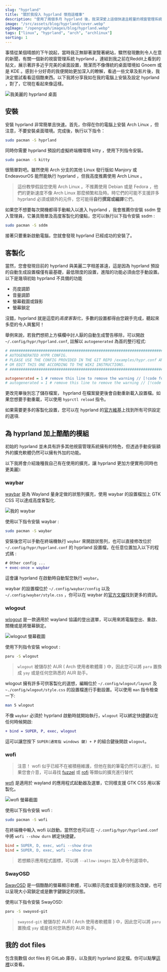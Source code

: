```yaml
---
slug: "hyprland"
title: "關於我投入 hyprland 懷抱這檔事"
description: "使用了兩個多月 hyprland 後，我深深愛上這個快速且輕量的視窗管理系統"
image: "/src/assets/blog/hyprland/cover.webp"
ogImage: "/opengraph/images/blog/hyprland.webp"
tags: ["linux", "hyprland", "arch", "archlinux"]
sorting: 1
---
```


事情從某個晴朗的下午說起，當時我正無聊著瀏覽著網站，驟然發現數則令人在意的新聞，有關一個新的視窗管理系統 hyprland 。連結到我之前在Reddit上看到的貼文，展示著許多近乎完美的桌面設置，簡潔而不像傳統的桌面環境如 Gnoem 或是 KDE 。感到十分好奇的我便開始更加深入的瞭解，看過一些文章及影片後，我決定嘗試看看這個酷東西。以下我將分享我如在我的電腦上安裝及設定 hyprland ，對了，它現在看起來像這樣。

![我美麗的 hyprland 桌面](../../assets/blog/hyprland/desktop.png)

## 安裝

安裝 hyprland 非常簡單且快速。首先，你得在你的電腦上安裝 Arch Linux ，但注意，不要安裝桌面環境。完成後，執行以下指令：


```bash
sudo pacman -S hyprland
```

同時你需要 hyprland 預設的虛擬終端機環境 kitty ，使用下列指令安裝。


```bash
sudo pacman -S kitty
```

很簡單對吧。雖然使用 Arch 分支的其他 Linux 發行版如 Manjory 或 EndeavourOS 能然能執行 hyprland ，但我高度推薦使用 Arch Linux 。


> 這份教學假設您使用 Arch Linux 。不推薦使用 Debian 或是 Fedora ，他們的更新速度不像 Arch Linux 那麼頻繁和及時。時它們的可能不支援許多 hyprland 必須或額外的元件，您可能得**自行撰寫或編譯**它們。

如果您不想要每次開機都得手動輸入以進入 hyprland ，我會推薦你安裝 ssdm 登入管理員，它兼具簡單及高度客製化的優點，您可以執行以下指令安裝 ssdm : 

```bash
sudo pacman -S sddm
```

接著只要重新啟動電腦，您就會發現 hyprland 已經成功的安裝了。

## 客製化

當然，您會發現目前的 hyprland 與美麗二字相差甚遠，這是因為 hyprland 預設的自動生成設置檔僅有最基礎，最低限度的設置，進階的功能必須由您手動設置。以下是幾項初始 hyprland 不具備的功能


- 亮度調節
- 音量調節
- 螢幕截圖或錄影
- 螢幕鎖定

沒錯，hyprland 就是這麼的*高度客製化*，多數的設置都得由您親手完成，聽起來多麼的令人興奮阿！


舉例來說，若我們想把上方橫欄中討人厭的自動生成警告移除，可以開啟 `~/.config/hypr/hyprland.conf`, 註解以 `autogenerated` 為首的整行程式:

```ini
# #######################################################################################
# AUTOGENERATED HYPR CONFIG.
# PLEASE USE THE CONFIG PROVIDED IN THE GIT REPO /examples/hypr.conf AND EDIT IT,
# OR EDIT THIS ONE ACCORDING TO THE WIKI INSTRUCTIONS.
# #######################################################################################

autogenerated = 1 # remove this line to remove the warning // [!code focus] // [!code --]
# autogenerated = 1 # remove this line to remove the warning // [!code focus]
```

更改完畢後別忘了儲存檔案， hyprland 在檔案變更後會自動重新載入設置檔。如果您想要手動重載，可以使用 `hyprctl reload` 指令。

如果需要更多的客製化設置，您可以在 hyprland 的[官方維基](https://wiki.hyprland.org/Configuring/Variables/)上找到所有可供設定的選項.


## 為 hyprland 加上酷酷的模組

初始的 hyprland 並未具有許多其他視窗管理系統擁有的特色，但透過手動安裝額外的擴充軟體仍然可以擁有外加的功能。

以下我將會介紹幾種我自己有在使用的擴充，讓 hyprland 更加方便實用(同時也更美麗): 


### waybar

[waybar](https://github.com/Alexays/Waybar) 是為 Wayland 量身定做的狀態列擴充，使用 waybar 的設置檔加上 GTK CSS 可以達成高度客製化.

![我的 waybar](../../assets/blog/hyprland/waybar.png)

使用以下指令安裝 waybar :

```bash
sudo pacman -S waybar
```

安裝後您可以手動在終端機執行 `waybar` 來開啟狀態列，也可以直接修改位於 `~/.config/hypr/hyprland.conf` 的 hyprland 設置檔，在任意位置加入以下的程式碼 :

```diff
# Other config ...
+ exec-once = waybar
```

這會讓 hyprland 在啟動時自動幫您執行 `waybar`。

waybar 的設置檔位於 `~/.config/waybar/config` 以及 `~/.config/waybar/style.css` ，你可以在 waybar 的[官方文檔](https://github.com/Alexays/Waybar/wiki)找到更多的資訊。

### wlogout

[wlogout](https://github.com/ArtsyMacaw/wlogout) 是一款適用於 wayland 協議的登出選單，可以用來將電腦登出、重啟、關機或是將螢幕鎖定。

![wlogout 螢幕截圖](../../assets/blog/hyprland/wlogout.png)

使用下列指令安裝 wlogout :

```bash
paru -S wlogout
```

> `wlogout` 被儲存於 AUR ( Arch 使用者軟體庫 ) 中，因此您可以將 `paru` 置換成 `yay` 或是任何您熟悉的 AUR 助手。

wlogout 擁有許多可供客製化的選想，編輯位於 `~/.config/wlogout/layout` 及 `~./config/wlogout/style.css` 的設置檔進行手動設置。可以使用 `man` 指令檢查一下: 


```bash
man 5 wlogout
```

不像 `waybar` 必須於 hyprland 啟動時就開始執行，`wlogout` 可以綁定快捷鍵以在任何時候開啟:


```diff
+ bind = SUPER, P, exec, wlogout
```

這可以讓您按下 `SUPER(通常指 windows 鍵) + P` 的組合鍵後開啟 `wlogout`。

### wofi

> 注意！ wofi 似乎已經不在被積極維護，但他在我的筆電仍然可以運行。如果您會介意，可以尋找 [fuzzel](https://codeberg.org/dnkl/fuzzel) 或 [rofi](https://github.com/davatorium/rofi) 等類似的擴充進行替代


[wofi](https://sr.ht/~scoopta/wofi/) 是適用於 wayland 的應用程式起動器及選單，它同樣支援 GTK CSS 用以客製化。

![wofi 螢幕截圖](../../assets/blog/hyprland/wofi.png)

使用以下指令安裝 wofi :

```bash
sudo pacman -S wofi
```

在終端機中輸入 wofi 以啟動。當然您也可以在 `~/.config/hypr/hyprland.conf` 中將 `wofi --show durn` 綁定快捷鍵，

``` ini
bind = SUPER, D, exec, wofi --show drun
bind = SUPER, D, exec, wofi --show drun
```

> 若想顯示應用程式圖標，可以將 `--allow-images` 加入命令列選項中。

### SwayOSD

[SwayOSD](https://github.com/ErikReider/SwayOSD) 是一個酷酷的螢幕顯示軟體，可以顯示亮度或音量的狀態及改變，也可以呈現大小寫鎖定或是數字鍵鎖定的狀態。

使用以下指令安裝 SwayOSD:

```bash
paru -S swayosd-git
```

> `swayosd-git` 被儲存於 AUR ( Arch 使用者軟體庫 ) 中，因此您可以將 `paru` 置換成 `yay` 或是任何您熟悉的 AUR 助手。

## 我的 dot files

包含我數個 dot files 的 GitLab 庫存，以及我的 hyprland 設定檔。你可以點擊[這裡](https://gitlab.com/wolf-yuan/dotfiles)以查看。
